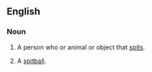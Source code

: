 ==English==
===Noun===
{{en-noun}}
# A person who or animal or object that [[spit]]s.
# {{baseball}} A [[spitball]].